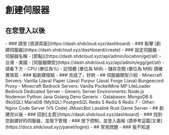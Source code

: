 # 創建伺服器
## 在您登入以後
<Steps>
- ### 請至 [資源頁面](https://dash.shdcloud.xyz/dashboard)
- ### 點擊 [創建伺服器](https://dash.shdcloud.xyz/dashboard/create)
- ### 設定伺服器
	- 伺服器名稱
	- [節點]((https://dash.shdcloud.xyz/api/admin/location/get/all)
		- 台灣
		- 美國
	- [伺服器類型](https://dash.shdcloud.xyz/api/admin/egg/get/all)
		- 請看下方
	- CPU (單位為%)
	- 記憶體 (單位為 MiB)
	- 儲存空間 (單位為 MiB)
	<Callout type="warning">請確實填寫</Callout>
- ### 點創建按鈕
- ### 完成了，好欸
</Steps>
- ## 伺服器類型介紹
	- Minecraft Servers:
		<Steps>
		Vanilla (Java)
		Paper (Java)
		Purpur (Java)
		Forge (Java)
		Bungeecord Proxy
		</Steps>
	- Minecraft Bedrock Servers:
		<Steps>
		Vanilla
		PocketMine MP
		LiteLoader Bedrock Dedicated Server
		</Steps>
	- Generic Server Environments:
		<Steps>
		Node.js
		Nodemon
		Python
		Java
		Golang
		Deno Generic
		</Steps>
	- Databases:
		<Steps>
		MongoDB 6 (NoSQL)
		MariaDB (MySQL)
		PostgreSQL
		Redis 5
		Redis 6
		Redis 7
		</Steps>
	- Other:
		<Steps>
		Nginx
		Code Server (VS Code)
		JMusicBot
		Lavalink
		Rust Game Server
		</Steps>
- ## 創建完以後
<Steps>
- ### 回到[主頁](https://dash.shdcloud.xyz/dashboard)
- ### 找到您創建好的伺服器，並按下管理
- ### 按下控制，並登入面板 (請參考這篇[文章](https://docs.shdcloud.xyz/panel/login))
</Steps>
- ## 常見問題
- ### 我不知道
